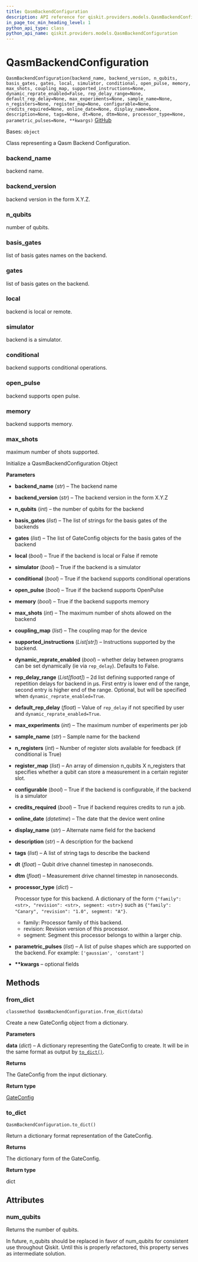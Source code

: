 ```yaml
---
title: QasmBackendConfiguration
description: API reference for qiskit.providers.models.QasmBackendConfiguration
in_page_toc_min_heading_level: 1
python_api_type: class
python_api_name: qiskit.providers.models.QasmBackendConfiguration
---
```


# QasmBackendConfiguration

<span id="qiskit.providers.models.QasmBackendConfiguration" />

`QasmBackendConfiguration(backend_name, backend_version, n_qubits, basis_gates, gates, local, simulator, conditional, open_pulse, memory, max_shots, coupling_map, supported_instructions=None, dynamic_reprate_enabled=False, rep_delay_range=None, default_rep_delay=None, max_experiments=None, sample_name=None, n_registers=None, register_map=None, configurable=None, credits_required=None, online_date=None, display_name=None, description=None, tags=None, dt=None, dtm=None, processor_type=None, parametric_pulses=None, **kwargs)` [GitHub](https://github.com/qiskit/qiskit/tree/stable/0.22/qiskit/providers/models/backendconfiguration.py "view source code")

Bases: `object`

Class representing a Qasm Backend Configuration.

<span id="qiskit.providers.models.QasmBackendConfiguration.backend_name" />

### backend\_name

backend name.

<span id="qiskit.providers.models.QasmBackendConfiguration.backend_version" />

### backend\_version

backend version in the form X.Y.Z.

<span id="qiskit.providers.models.QasmBackendConfiguration.n_qubits" />

### n\_qubits

number of qubits.

<span id="qiskit.providers.models.QasmBackendConfiguration.basis_gates" />

### basis\_gates

list of basis gates names on the backend.

<span id="qiskit.providers.models.QasmBackendConfiguration.gates" />

### gates

list of basis gates on the backend.

<span id="qiskit.providers.models.QasmBackendConfiguration.local" />

### local

backend is local or remote.

<span id="qiskit.providers.models.QasmBackendConfiguration.simulator" />

### simulator

backend is a simulator.

<span id="qiskit.providers.models.QasmBackendConfiguration.conditional" />

### conditional

backend supports conditional operations.

<span id="qiskit.providers.models.QasmBackendConfiguration.open_pulse" />

### open\_pulse

backend supports open pulse.

<span id="qiskit.providers.models.QasmBackendConfiguration.memory" />

### memory

backend supports memory.

<span id="qiskit.providers.models.QasmBackendConfiguration.max_shots" />

### max\_shots

maximum number of shots supported.

Initialize a QasmBackendConfiguration Object

**Parameters**

*   **backend\_name** (*str*) – The backend name

*   **backend\_version** (*str*) – The backend version in the form X.Y.Z

*   **n\_qubits** (*int*) – the number of qubits for the backend

*   **basis\_gates** (*list*) – The list of strings for the basis gates of the backends

*   **gates** (*list*) – The list of GateConfig objects for the basis gates of the backend

*   **local** (*bool*) – True if the backend is local or False if remote

*   **simulator** (*bool*) – True if the backend is a simulator

*   **conditional** (*bool*) – True if the backend supports conditional operations

*   **open\_pulse** (*bool*) – True if the backend supports OpenPulse

*   **memory** (*bool*) – True if the backend supports memory

*   **max\_shots** (*int*) – The maximum number of shots allowed on the backend

*   **coupling\_map** (*list*) – The coupling map for the device

*   **supported\_instructions** (*List\[str]*) – Instructions supported by the backend.

*   **dynamic\_reprate\_enabled** (*bool*) – whether delay between programs can be set dynamically (ie via `rep_delay`). Defaults to False.

*   **rep\_delay\_range** (*List\[float]*) – 2d list defining supported range of repetition delays for backend in μs. First entry is lower end of the range, second entry is higher end of the range. Optional, but will be specified when `dynamic_reprate_enabled=True`.

*   **default\_rep\_delay** (*float*) – Value of `rep_delay` if not specified by user and `dynamic_reprate_enabled=True`.

*   **max\_experiments** (*int*) – The maximum number of experiments per job

*   **sample\_name** (*str*) – Sample name for the backend

*   **n\_registers** (*int*) – Number of register slots available for feedback (if conditional is True)

*   **register\_map** (*list*) – An array of dimension n\_qubits X n\_registers that specifies whether a qubit can store a measurement in a certain register slot.

*   **configurable** (*bool*) – True if the backend is configurable, if the backend is a simulator

*   **credits\_required** (*bool*) – True if backend requires credits to run a job.

*   **online\_date** (*datetime*) – The date that the device went online

*   **display\_name** (*str*) – Alternate name field for the backend

*   **description** (*str*) – A description for the backend

*   **tags** (*list*) – A list of string tags to describe the backend

*   **dt** (*float*) – Qubit drive channel timestep in nanoseconds.

*   **dtm** (*float*) – Measurement drive channel timestep in nanoseconds.

*   **processor\_type** (*dict*) –

    Processor type for this backend. A dictionary of the form `{"family": <str>, "revision": <str>, segment: <str>}` such as `{"family": "Canary", "revision": "1.0", segment: "A"}`.

    *   family: Processor family of this backend.
    *   revision: Revision version of this processor.
    *   segment: Segment this processor belongs to within a larger chip.

*   **parametric\_pulses** (*list*) – A list of pulse shapes which are supported on the backend. For example: `['gaussian', 'constant']`

*   **\*\*kwargs** – optional fields

## Methods

### from\_dict

<span id="qiskit.providers.models.QasmBackendConfiguration.from_dict" />

`classmethod QasmBackendConfiguration.from_dict(data)`

Create a new GateConfig object from a dictionary.

**Parameters**

**data** (*dict*) – A dictionary representing the GateConfig to create. It will be in the same format as output by [`to_dict()`](qiskit.providers.models.QasmBackendConfiguration#to_dict "qiskit.providers.models.QasmBackendConfiguration.to_dict").

**Returns**

The GateConfig from the input dictionary.

**Return type**

[GateConfig](qiskit.providers.models.GateConfig "qiskit.providers.models.GateConfig")

### to\_dict

<span id="qiskit.providers.models.QasmBackendConfiguration.to_dict" />

`QasmBackendConfiguration.to_dict()`

Return a dictionary format representation of the GateConfig.

**Returns**

The dictionary form of the GateConfig.

**Return type**

dict

## Attributes

<span id="qiskit.providers.models.QasmBackendConfiguration.num_qubits" />

### num\_qubits

Returns the number of qubits.

In future, n\_qubits should be replaced in favor of num\_qubits for consistent use throughout Qiskit. Until this is properly refactored, this property serves as intermediate solution.

